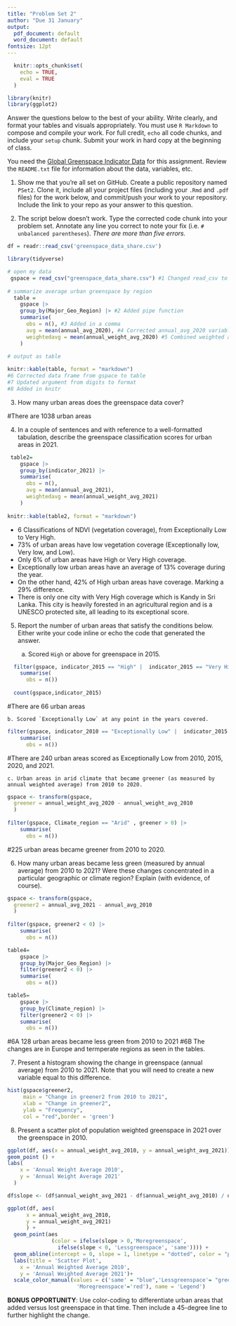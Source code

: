 ```yaml
---
title: "Problem Set 2"
author: "Due 31 January"
output:
  pdf_document: default
  word_document: default
fontsize: 12pt
---
```


```r
  knitr::opts_chunk$set(
    echo = TRUE, 
    eval = TRUE
  )
```
```r
library(knitr)
library(ggplot2)
```

Answer the questions below to the best of your ability. Write clearly, and format your tables and visuals appropriately. You must use `R Markdown` to compose and compile your work. For full credit, `echo` all code chunks, and include your `setup` chunk. Submit your work in hard copy at the beginning of class. 

You need the [Global Greenspace Indicator Data](https://dataverse.harvard.edu/dataset.xhtml?persistentId=doi:10.7910/DVN/TMWYHB) for this assignment. Review the `README.txt` file for information about the data, variables, etc.

1. Show me that you're all set on GitHub. Create a public repository named `PSet2`. Clone it, include all your project files (including your `.Rmd` and `.pdf` files) for the work below, and commit/push your work to your repository. Include the link to your repo as your answer to this question.  

2. The script below doesn't work. Type the corrected code chunk into your problem set. Annotate any line you correct to note your fix (i.e. `# unbalanced parentheses`). *There are more than five errors.*

```r
df = readr::read_csv('greenspace_data_share.csv')
```

```r
library(tidyverse)

# open my data
 gspace = read_csv("greenspace_data_share.csv") #1 Changed read_csv to read.csv. A valid function
  
# summarize average urban greenspace by region
  table = 
    gspace |>
    group_by(Major_Geo_Region) |> #2 Added pipe function
    summarise(
      obs = n(), #3 Added in a comma 
      avg = mean(annual_avg_2020), #4 Corrected annual_avg_2020 variable name
      weightedavg = mean(annual_weight_avg_2020) #5 Combined weighted and avg text
    )
  
# output as table

knitr::kable(table, format = "markdown")
#6 Corrected data frame from gspace to table
#7 Updated argument from digits to format
#8 Added in knitr 
```

3. How many urban areas does the greenspace data cover?
 
  #There are 1038 urban areas

4. In a couple of sentences and with reference to a well-formatted tabulation, describe the greenspace classification scores for urban areas in 2021.

```r
 table2= 
    gspace |>
    group_by(indicator_2021) |> 
    summarise(
      obs = n(), 
      avg = mean(annual_avg_2021), 
      weightedavg = mean(annual_weight_avg_2021) 
    )
  
knitr::kable(table2, format = "markdown")
```
- 6 Classifications of NDVI (vegetation coverage), from Exceptionally Low to Very High.
- 73% of urban areas have low vegetation coverage (Exceptionally low, Very low, and Low).
- Only 6% of urban areas have High or Very High coverage.
- Exceptionally low urban areas have an average of 13% coverage during the year. 
- On the other hand, 42% of High urban areas have coverage. Marking a 29% difference.
- There is only one city with Very High coverage which is Kandy in Sri Lanka. This city is heavily forested in an agricultural region and is a UNESCO protected site, all leading to its exceptional score.


5. Report the number of urban areas that satisfy the conditions below. Either write your code inline or echo the code that generated the answer.   

    a. Scored `High` or above for greenspace in 2015.  

```r
  filter(gspace, indicator_2015 == "High" |  indicator_2015 == "Very High") |>
    summarise(
      obs = n())
  
  count(gspace,indicator_2015)
```  
  #There are 66 urban areas  
  
    
    b. Scored `Exceptionally Low` at any point in the years covered.  
  
```r
filter(gspace, indicator_2010 == "Exceptionally Low" |  indicator_2015 == "Exceptionally Low" |             indicator_2020 == "Exceptionally Low" | indicator_2021 == "Exceptionally Low") |>
    summarise(
      obs = n())
```
  #There are 240 urban areas scored as Exceptionally Low from 2010, 2015, 2020, and 2021.
  
    c. Urban areas in arid climate that became greener (as measured by annual weighted average) from 2010 to 2020. 
```r
gspace <- transform(gspace,
  greener = annual_weight_avg_2020 - annual_weight_avg_2010
  )    
  
filter(gspace, Climate_region == "Arid" , greener > 0) |>
    summarise(
      obs = n())
```
  #225 urban areas became greener from 2010 to 2020.

6. How many urban areas became less green (measured by annual average) from 2010 to 2021? Were these changes concentrated in a particular geographic or climate region? Explain (with evidence, of course).

```r
gspace <- transform(gspace,
  greener2 = annual_avg_2021 - annual_avg_2010
  )    
  
filter(gspace, greener2 < 0) |>
    summarise(
      obs = n())
```

```r
table4= 
    gspace |>
    group_by(Major_Geo_Region) |> 
    filter(greener2 < 0) |>
    summarise(
      obs = n())
```
```r
table5= 
    gspace |>
    group_by(Climate_region) |> 
    filter(greener2 < 0) |>
    summarise(
      obs = n())
```
      
#6A 128 urban areas became less green from 2010 to 2021
#6B The changes are in Europe and termperate regions as seen in the tables. 

7. Present a histogram showing the change in greenspace (annual average) from 2010 to 2021. Note that you will need to create a new variable equal to this difference.  
```r
hist(gspace$greener2, 
     main = "Change in greener2 from 2010 to 2021",
     xlab = "Change in greener2",
     ylab = "Frequency",
     col = "red",border = 'green')
```

8. Present a scatter plot of population weighted greenspace in 2021 over the greenspace in 2010. 
```r
ggplot(df, aes(x = annual_weight_avg_2010, y = annual_weight_avg_2021)) +
geom_point () +
labs(
    x = 'Annual Weight Average 2010',
    y = 'Annual Weight Average 2021'
  )  
```

```r
df$slope <- (df$annual_weight_avg_2021 - df$annual_weight_avg_2010) / df$annual_weight_avg_2010

ggplot(df, aes(
      x = annual_weight_avg_2010,
      y = annual_weight_avg_2021)
      ) + 
  geom_point(aes
              (color = ifelse(slope > 0,'Moregreenspace',
                ifelse(slope < 0, 'Lessgreenspace', 'same')))) +
  geom_abline(intercept = 0, slope = 1, linetype = "dotted", color = "pink") +
  labs(title = 'Scatter Plot', 
    x = 'Annual Weighted Average 2010',
    y = 'Annual Weighted Average 2021')+
  scale_color_manual(values = c('same' = "blue",'Lessgreenspace'= "green",
                      'Moregreenspace'='red'), name = 'Legend')
```
                      
**BONUS OPPORTUNITY**: Use color-coding to differentiate urban areas that added versus lost greenspace in that time. Then include a 45-degree line to further highlight the change.
